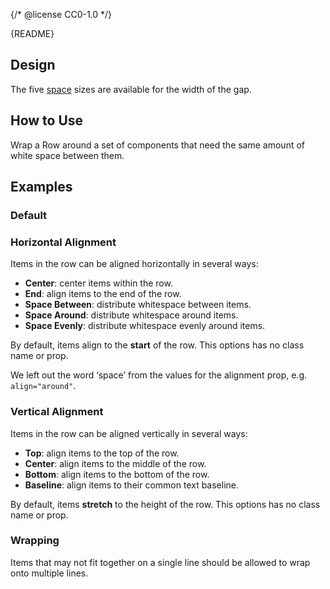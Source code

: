 {/* @license CC0-1.0 */}


<Meta of={RowStories} />

<Markdown>{README}</Markdown>

## Design

The five [space](/docs/docs-design-guidelines-space--docs) sizes are available for the width of the gap.

## How to Use

Wrap a Row around a set of components that need the same amount of white space between them.

## Examples

### Default

<Primary />

<Controls />

### Horizontal Alignment

Items in the row can be aligned horizontally in several ways:

- **Center**: center items within the row.
- **End**: align items to the end of the row.
- **Space Between**: distribute whitespace between items.
- **Space Around**: distribute whitespace around items.
- **Space Evenly**: distribute whitespace evenly around items.

By default, items align to the **start** of the row. This options has no class name or prop.

We left out the word ‘space’ from the values for the alignment prop, e.g. `align="around"`.

<Canvas of={RowStories.HorizontalAlignment} />

### Vertical Alignment

Items in the row can be aligned vertically in several ways:

- **Top**: align items to the top of the row.
- **Center**: align items to the middle of the row.
- **Bottom**: align items to the bottom of the row.
- **Baseline**: align items to their common text baseline.

By default, items **stretch** to the height of the row. This options has no class name or prop.

<Canvas of={RowStories.VerticalAlignment} />

### Wrapping

Items that may not fit together on a single line should be allowed to wrap onto multiple lines.

<Canvas of={RowStories.Wrapping} />

